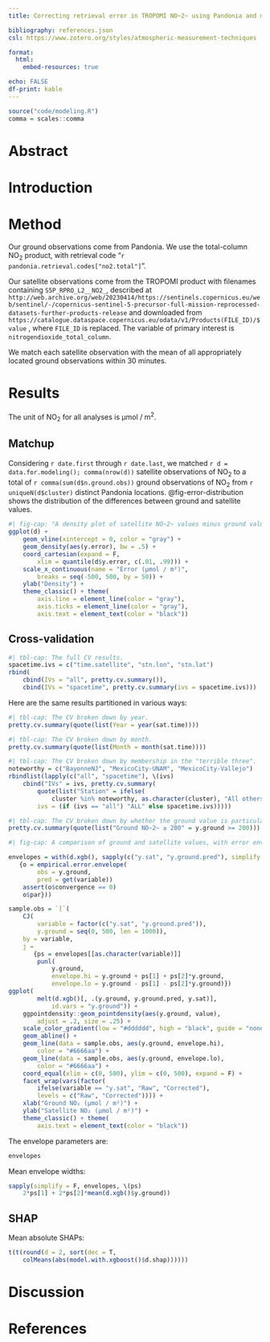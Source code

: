 ```yaml
---
title: Correcting retrieval error in TROPOMI NO~2~ using Pandonia and machine learning

bibliography: references.json
csl: https://www.zotero.org/styles/atmospheric-measurement-techniques

format:
  html:
    embed-resources: true

echo: FALSE
df-print: kable
---
```


```r
source("code/modeling.R")
comma = scales::comma
```

# Abstract

# Introduction

# Method

Our ground observations come from Pandonia. We use the total-column NO~2~ product, with retrieval code "`r pandonia.retrieval.codes["no2.total"]`".

Our satellite observations come from the TROPOMI product with filenames containing `S5P_RPRO_L2__NO2_`, described at `http://web.archive.org/web/20230414/https://sentinels.copernicus.eu/web/sentinel/-/copernicus-sentinel-5-precursor-full-mission-reprocessed-datasets-further-products-release` and downloaded from `https://catalogue.dataspace.copernicus.eu/odata/v1/Products(FILE_ID)/$value` , where `FILE_ID` is replaced. The variable of primary interest is `nitrogendioxide_total_column`.

We match each satellite observation with the mean of all appropriately located ground observations within 30 minutes.

# Results

The unit of NO~2~ for all analyses is μmol / m^2^.

## Matchup

Considering `r date.first` through `r date.last`, we matched `r d = data.for.modeling(); comma(nrow(d))` satellite observations of NO~2~ to a total of `r comma(sum(d$n.ground.obs))` ground observations of NO~2~ from `r uniqueN(d$cluster)` distinct Pandonia locations. @fig-error-distribution shows the distribution of the differences between ground and satellite values.

```r
#| fig-cap: "A density plot of satellite NO~2~ values minus ground values. The *x*-axis limits are set to the top and bottom percentiles."
ggplot(d) +
    geom_vline(xintercept = 0, color = "gray") +
    geom_density(aes(y.error), bw = .5) +
    coord_cartesian(expand = F,
        xlim = quantile(d$y.error, c(.01, .99))) +
    scale_x_continuous(name = "Error (μmol / m²)",
        breaks = seq(-500, 500, by = 50)) +
    ylab("Density") +
    theme_classic() + theme(
        axis.line = element_line(color = "gray"),
        axis.ticks = element_line(color = "gray"),
        axis.text = element_text(color = "black"))
```

## Cross-validation

```r
#| tbl-cap: The full CV results.
spacetime.ivs = c("time.satellite", "stn.lon", "stn.lat")
rbind(
    cbind(IVs = "all", pretty.cv.summary()),
    cbind(IVs = "spacetime", pretty.cv.summary(ivs = spacetime.ivs)))
```

Here are the same results partitioned in various ways:

```r
#| tbl-cap: The CV broken down by year.
pretty.cv.summary(quote(list(Year = year(sat.time))))
```

```r
#| tbl-cap: The CV broken down by month.
pretty.cv.summary(quote(list(Month = month(sat.time))))
```

```r
#| tbl-cap: The CV broken down by membership in the "terrible three".
noteworthy = c("BayonneNJ", "MexicoCity-UNAM", "MexicoCity-Vallejo")
rbindlist(lapply(c("all", "spacetime"), \(ivs)
    cbind("IVs" = ivs, pretty.cv.summary(
        quote(list("Station" = ifelse(
            cluster %in% noteworthy, as.character(cluster), "All others"))),
        ivs = (if (ivs == "all") "ALL" else spacetime.ivs)))))
```

```r
#| tbl-cap: The CV broken down by whether the ground value is particularly high.
pretty.cv.summary(quote(list("Ground NO~2~ ≥ 200" = y.ground >= 200)))
```

```r
#| fig-cap: A comparison of ground and satellite values, with error envelopes in blue.

envelopes = with(d.xgb(), sapply(c("y.sat", "y.ground.pred"), simplify = F, \(variable)
   {o = empirical.error.envelope(
        obs = y.ground,
        pred = get(variable))
    assert(o$convergence == 0)
    o$par}))

sample.obs = `[`(
    CJ(
        variable = factor(c("y.sat", "y.ground.pred")),
        y.ground = seq(0, 500, len = 1000)),
    by = variable,
    j =
       {ps = envelopes[[as.character(variable)]]
        punl(
            y.ground,
            envelope.hi = y.ground + ps[1] + ps[2]*y.ground,
            envelope.lo = y.ground - ps[1] - ps[2]*y.ground)})
ggplot(
        melt(d.xgb()[, .(y.ground, y.ground.pred, y.sat)],
            id.vars = "y.ground")) +
    ggpointdensity::geom_pointdensity(aes(y.ground, value),
        adjust = .2, size = .25) +
    scale_color_gradient(low = "#dddddd", high = "black", guide = "none") +
    geom_abline() +
    geom_line(data = sample.obs, aes(y.ground, envelope.hi),
        color = "#6666aa") +
    geom_line(data = sample.obs, aes(y.ground, envelope.lo),
        color = "#6666aa") +
    coord_equal(xlim = c(0, 500), ylim = c(0, 500), expand = F) +
    facet_wrap(vars(factor(
        ifelse(variable == "y.sat", "Raw", "Corrected"),
        levels = c("Raw", "Corrected")))) +
    xlab("Ground NO₂ (μmol / m²)") +
    ylab("Satellite NO₂ (μmol / m²)") +
    theme_classic() + theme(
        axis.text = element_text(color = "black"))
```

The envelope parameters are:

```r
envelopes
```

Mean envelope widths:

```r
sapply(simplify = F, envelopes, \(ps)
    2*ps[1] + 2*ps[2]*mean(d.xgb()$y.ground))
```

## SHAP

Mean absolute SHAPs:

```r
t(t(round(d = 2, sort(dec = T,
    colMeans(abs(model.with.xgboost()$d.shap))))))
```

# Discussion

# References
